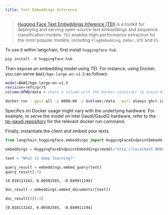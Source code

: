 ```yaml
---
title: Text Embeddings Inference
---
```


>[Hugging Face Text Embeddings Inference (TEI)](https://huggingface.co/docs/text-embeddings-inference/index) is a toolkit for deploying and serving open-source
> text embeddings and sequence classification models. `TEI` enables high-performance extraction for the most popular models,
>including `FlagEmbedding`, `Ember`, `GTE` and `E5`.

To use it within langchain, first install `huggingface-hub`.

```python
pip install -U huggingface-hub
```

Then expose an embedding model using TEI. For instance, using Docker, you can serve `BAAI/bge-large-en-v1.5` as follows:

```bash
model=BAAI/bge-large-en-v1.5
revision=refs/pr/5
volume=$PWD/data # share a volume with the Docker container to avoid downloading weights every run

docker run --gpus all -p 8080:80 -v $volume:/data --pull always ghcr.io/huggingface/text-embeddings-inference:0.6 --model-id $model --revision $revision
```

Specifics on Docker usage might vary with the underlying hardware. For example, to serve the model on Intel Gaudi/Gaudi2 hardware, refer to the [tei-gaudi repository](https://github.com/huggingface/tei-gaudi) for the relevant docker run command.

Finally, instantiate the client and embed your texts.

```python
from langchain_huggingface.embeddings import HuggingFaceEndpointEmbeddings
```

```python
embeddings = HuggingFaceEndpointEmbeddings(model="http://localhost:8080")
```

```python
text = "What is deep learning?"
```

```python
query_result = embeddings.embed_query(text)
query_result[:3]
```

```output
[0.018113142, 0.00302585, -0.049911194]
```

```python
doc_result = embeddings.embed_documents([text])
```

```python
doc_result[0][:3]
```

```output
[0.018113142, 0.00302585, -0.049911194]
```
